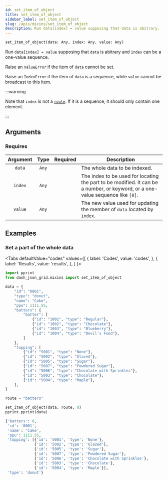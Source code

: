 ```yaml
---
id: set_item_of_object
title: set_item_of_object
sidebar_label: set_item_of_object
slug: /apis/mixins/set_item_of_object
description: Run data[index] = value supposing that data is abitrary.
---
```





<APITopBar type="func" isPrivate={true} source="mixins.py#L161" />

```python
set_item_of_object(data: Any, index: Any, value: Any)
```

Run `data[index] = value` supposing that `data` is abitrary and `index` can be a
one-value sequence.

Raise an `ValueError` if the item of `data` cannot be set.

Raise an `IndexError` if the item of `data` is a sequence, while `value` cannot
be broadcast to this item.

:::warning

Note that `index` is not a [`route`](./Route.mdx). If it is a sequence, it should only
contain one element.

:::

## Arguments

### Requires

| Argument | Type  |             Required              | <center>Description</center>                                                                                                   |
| :------: | :---: | :-------------------------------: | ------------------------------------------------------------------------------------------------------------------------------ |
|  `data`  | `Any` | <InlineIcon icon={vsiCheckIcon}/> | The whole data to be indexed.                                                                                                  |
| `index`  | `Any` | <InlineIcon icon={vsiCheckIcon}/> | The index to be used for locating the part to be modified. It can be a number, or keyword, or a one-value sequence like `[0]`. |
| `value`  | `Any` | <InlineIcon icon={vsiCheckIcon}/> | The new value used for updating the member of `data` located by `index`.                                                       |

## Examples

### <IconObjType type="term"/> Set a part of the whole data

<Tabs
  defaultValue="codes"
  values={[
    { label: 'Codes', value: 'codes', },
    { label: 'Results', value: 'results', },
  ]
}>

<TabItem value="codes">

```python title="set_a_part_of_data.py" showLineNumbers
import pprint
from dash_json_grid.mixins import set_item_of_object

data = {
    "id": "0001",
    "type": "donut",
    "name": "Cake",
    "ppu": 1111.55,
    "batters": {
        "batter": [
            {"id": "1001", "type": "Regular"},
            {"id": "1002", "type": "Chocolate"},
            {"id": "1003", "type": "Blueberry"},
            {"id": "1004", "type": "Devil's Food"},
        ]
    },
    "topping": [
        {"id": "5001", "type": "None"},
        {"id": "5002", "type": "Glazed"},
        {"id": "5005", "type": "Sugar"},
        {"id": "5007", "type": "Powdered Sugar"},
        {"id": "5006", "type": "Chocolate with Sprinkles"},
        {"id": "5003", "type": "Chocolate"},
        {"id": "5004", "type": "Maple"},
    ],
}

route = "batters"

set_item_of_object(data, route, 0)
pprint.pprint(data)
```

</TabItem>

<TabItem value="results">

```python
{'batters': 0,
 'id': '0001',
 'name': 'Cake',
 'ppu': 1111.55,
 'topping': [{'id': '5001', 'type': 'None'},
             {'id': '5002', 'type': 'Glazed'},
             {'id': '5005', 'type': 'Sugar'},
             {'id': '5007', 'type': 'Powdered Sugar'},
             {'id': '5006', 'type': 'Chocolate with Sprinkles'},
             {'id': '5003', 'type': 'Chocolate'},
             {'id': '5004', 'type': 'Maple'}],
 'type': 'donut'}
```

</TabItem>

</Tabs>
